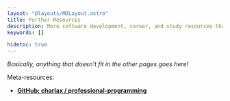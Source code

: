 ```yaml
---
layout: "@layouts/MDLayout.astro"
title: Further Resources
description: More software development, career, and study resources that aren't included in the other pages!
keywords: []

hidetoc: true
---
```



*Basically, anything that doesn't fit in the other pages goes here!*

Meta-resources:

- [**GitHub: charlax / professional-programming**](https://github.com/charlax/professional-programming)

